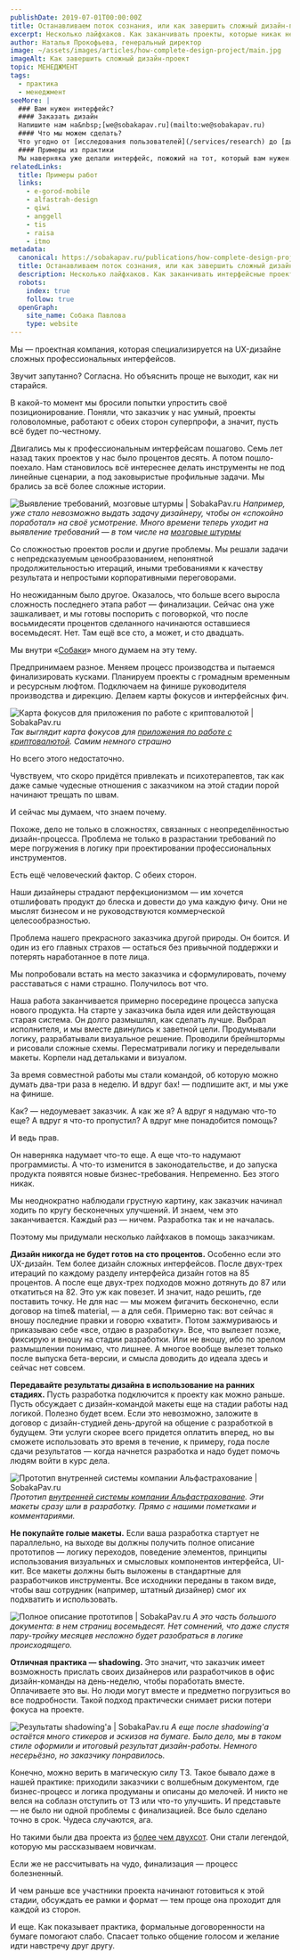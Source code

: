 ```yaml
---
publishDate: 2019-07-01T00:00:00Z
title: Останавливаем поток сознания, или как завершить сложный дизайн-проект
excerpt: Несколько лайфхаков. Как заканчивать проекты, которые никак не хотят завершаться
author: Наталья Прокофьева, генеральный директор
image: ~/assets/images/articles/how-complete-design-project/main.jpg
imageAlt: Как завершить сложный дизайн-проект
topic: МЕНЕДЖМЕНТ
tags:
  - практика
  - менеджмент
seeMore: |
  ### Вам нужен интерфейс?
  #### Заказать дизайн
  Напишите нам на&nbsp;[we@sobakapav.ru](mailto:we@sobakapav.ru)
  #### Что мы можем сделать?
  Что угодно от [исследования пользователей](/services/research) до [дизайна интерфейса под ключ](/services/ux-design). 
  #### Примеры из практики
  Мы наверняка уже делали интерфейс, пожожий на тот, который вам нужен. [Проверьте](https://sobakapav.ru/portfolio).
relatedLinks:
  title: Примеры работ
  links:
    - e-gorod-mobile
    - alfastrah-design
    - qiwi
    - anggell
    - tis
    - raisa
    - itmo
metadata:
  canonical: https://sobakapav.ru/publications/how-complete-design-project
  title: Останавливаем поток сознания, или как завершить сложный дизайн-проект • Дизайн интерфейсов и менеджмент
  description: Несколько лайфхаков. Как заканчивать интерфейсные проекты, которые никак не хотят завершаться
  robots:
    index: true
    follow: true
  openGraph:
    site_name: Собака Павлова
    type: website
---
```



Мы — проектная компания, которая специализируется на UX-дизайне сложных профессиональных интерфейсов.

Звучит запутанно? Согласна. Но объяснить проще не выходит, как ни старайся.

В какой-то момент мы бросили попытки упростить своё позиционирование. 
Поняли, что заказчик у нас умный, проекты головоломные, работают с обеих сторон суперпрофи, а значит, пусть всё будет по-честному.

Двигались мы к профессиональным интерфейсам пошагово. Семь лет назад таких проектов у нас было процентов десять. А потом пошло-поехало. Нам становилось всё интереснее делать инструменты не под линейные сценарии, а под заковыристые профильные задачи. Мы брались за всё более сложные истории.

![Выявление требований, мозговые штурмы | SobakaPav.ru](~/assets/images/articles/how-complete-design-project/1.png)
_Например, уже стало невозможно выдать задачу дизайнеру, чтобы он «спокойно поработал» на своё усмотрение. Много времени теперь уходит на выявление требований — в том числе на [мозговые штурмы](https://sobakapav.ru/portfolio/miaz)_

Со сложностью проектов росли и другие проблемы. Мы решали задачи с непредсказуемым ценообразованием, непонятной продолжительностью итераций, иными требованиями к качеству результата и непростыми корпоративными переговорами.

Но неожиданным было другое. Оказалось, что больше всего выросла сложность последнего этапа работ — финализации. Сейчас она уже зашкаливает, и мы готовы поспорить с поговоркой, что после восьмидесяти процентов сделанного начинаются оставшиеся восемьдесят. Нет. Там ещё все сто, а может, и сто двадцать.

Мы внутри «[Собаки](https://sobakapav.ru/)» много думаем на эту тему.

Предпринимаем разное. Меняем процесс производства и пытаемся финализировать кусками. Планируем проекты с громадным временным и ресурсным люфтом. Подключаем на финише руководителя производства и дирекцию. Делаем карты фокусов и интерфейсных фич.

![Карта фокусов для приложения по работе с криптовалютой | SobakaPav.ru](~/assets/images/articles/how-complete-design-project/2.png)
_Так выглядит карта фокусов для [приложения по работе с криптовалютой](https://sobakapav.ru/portfolio/opendesk). Самим немного страшно_

Но всего этого недостаточно.

Чувствуем, что скоро придётся привлекать и психотерапевтов, так как даже самые чудесные отношения с заказчиком на этой стадии порой начинают трещать по швам.

И сейчас мы думаем, что знаем почему.

Похоже, дело не только в сложностях, связанных с неопределённостью дизайн-процесса. Проблема не только в разрастании требований по мере погружения в логику при проектировании профессиональных инструментов.

Есть ещё человеческий фактор. С обеих сторон.

Наши дизайнеры страдают перфекционизмом — им хочется отшлифовать продукт до блеска и довести до ума каждую фичу. Они не мыслят бизнесом и не руководствуются коммерческой целесообразностью.

Проблема нашего прекрасного заказчика другой природы. Он боится. И один из его главных страхов — остаться без привычной поддержки и потерять наработанное в поте лица.

Мы попробовали встать на место заказчика и сформулировать, почему расставаться с нами страшно. Получилось вот что.

Наша работа заканчивается примерно посередине процесса запуска нового продукта. На старте у заказчика была идея или действующая старая система. Он долго размышлял, как сделать лучше. Выбрал исполнителя, и мы вместе двинулись к заветной цели. Продумывали логику, разрабатывали визуальное решение. Проводили брейнштормы и рисовали сложные схемы. Пересматривали логику и переделывали макеты. Корпели над детальками и визуалом.

За время совместной работы мы стали командой, об которую можно думать два-три раза в неделю. И вдруг бах! — подпишите акт, и мы уже на финише.

Как? — недоумевает заказчик. А как же я? А вдруг я надумаю что-то еще? А вдруг я что-то пропустил? А вдруг мне понадобится помощь?

И ведь прав.

Он наверняка надумает что-то еще. А еще что-то надумают программисты. А что-то изменится в законодательстве, и до запуска продукта появятся новые бизнес-требования. Непременно. Без этого никак.

Мы неоднократно наблюдали грустную картину, как заказчик начинал ходить по кругу бесконечных улучшений. И знаем, чем это заканчивается. Каждый раз — ничем. Разработка так и не началась.

Поэтому мы придумали несколько лайфхаков в помощь заказчикам.

**Дизайн никогда не будет готов на сто процентов.** Особенно если это UX-дизайн. Тем более дизайн сложных интерфейсов. После двух-трех итераций по каждому разделу интерфейса дизайн готов на 85 процентов. А после еще двух-трех подходов можно дотянуть до 87 или откатиться на 82. Это уж как повезет. И значит, надо решить, где поставить точку. Не для нас — мы можем фигачить бесконечно, если договор на time& material, — а для себя. Примерно так: вот сейчас я вношу последние правки и говорю «хватит». Потом зажмуриваюсь и приказываю себе «все, отдаю в разработку». Все, что вылезет позже, фиксирую и вношу на стадии разработки. Или не вношу, ибо по зрелом размышлении понимаю, что лишнее. А многое вообще вылезет только после выпуска бета-версии, и смысла доводить до идеала здесь и сейчас нет совсем.

**Передавайте результаты дизайна в использование на ранних стадиях.** Пусть разработка подключится к проекту как можно раньше. Пусть обсуждает с дизайн-командой макеты еще на стадии работы над логикой. Полезно будет всем. Если это невозможно, заложите в договор с дизайн-студией день-другой на общение с разработкой в будущем. Эти услуги скорее всего придется оплатить вперед, но вы сможете использовать это время в течение, к примеру, года после сдачи результатов — когда начнется разработка и надо будет помочь людям войти в курс дела.

![Прототип внутренней системы компании Альфастрахование | SobakaPav.ru](~/assets/images/articles/how-complete-design-project/3.png)
_Прототип [внутренней системы компании Альфастрахование](https://sobakapav.ru/portfolio/alfa/). Эти макеты сразу шли в разработку. Прямо с нашими пометками и комментариями._

**Не покупайте голые макеты.** Если ваша разработка стартует не параллельно, на выходе вы должны получить полное описание прототипов — логику переходов, поведение элементов, принципы использования визуальных и смысловых компонентов интерфейса, UI-кит. Все макеты должны быть выложены в стандартные для разработчиков инструменты. Все исходники переданы в таком виде, чтобы ваш сотрудник (например, штатный дизайнер) смог их подхватить и использовать.

![Полное описание прототипов | SobakaPav.ru](~/assets/images/articles/how-complete-design-project/4.png)
_А это часть большого документа: в нем страниц восемьдесят. Нет сомнений, что даже спустя пару-тройку месяцев несложно будет разобраться в логике происходящего._

**Отличная практика — shadowing.** Это значит, что заказчик имеет возможность прислать своих дизайнеров или разработчиков в офис дизайн-команды на день-неделю, чтобы поработать вместе. Оплачиваете это вы. Но люди могут вместе и предметно погрузиться во все подробности. Такой подход практически снимает риски потери фокуса на проекте.

![Результаты shadowing'а | SobakaPav.ru](~/assets/images/articles/how-complete-design-project/5.png)
_А еще после shadowing'а остаётся много стикеров и эскизов на бумаге. Было дело, мы в таком стиле оформили и итоговый результат дизайн-работы. Немного несерьёзно, но заказчику понравилось._

Конечно, можно верить в магическую силу ТЗ. Такое бывало даже в нашей практике: приходили заказчики с волшебным документом, где бизнес-процесс и логика продуманы и описаны до мелочей. И никто не велся на соблазн отступить от ТЗ или что-то улучшить. И представьте — не было ни одной проблемы с финализацией. Все было сделано точно в срок. Чудеса случаются, ага.

Но такими были два проекта из [более чем двухсот](https://sobakapav.ru/portfolio). Они стали легендой, которую мы рассказываем новичкам.

Если же не рассчитывать на чудо, финализация — процесс болезненный.

И чем раньше все участники проекта начинают готовиться к этой стадии, обсуждать ее рамки и формат — тем проще она проходит для каждой из сторон.

И еще. Как показывает практика, формальные договоренности на бумаге помогают слабо. Спасает только общение голосом и желание идти навстречу друг другу.

